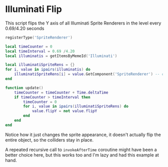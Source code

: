 # Illuminati Flip

This script flips the Y axis of all Illuminati Sprite Renderers in the level every 0.69/4.20 seconds

```lua
registerType('SpriteRenderer')

local timeCounter = 0
local timeInterval = 0.69 /4.20
local illuminatis = getItemsByMemeId('Illuminati')

local illuminatiSpriteRens = {}
for i, value in ipairs(illuminatis) do
	illuminatiSpriteRens[i] = value.GetComponent('SpriteRenderer') -- cache all sprite renderers
end

function update()
	timeCounter = timeCounter + Time.deltaTime
	if timeCounter > timeInterval then
		timeCounter = 0
		for i, value in ipairs(illuminatiSpriteRens) do
			value.flipY = not value.flipY
		end
	end
end
```

Notice how it just changes the sprite appearance, it doesn't actually flip the entire object, so the colliders stay in place.

A repeated recursive call to `invokeAfterTime` coroutine might have been a better choice here, but this works too and I'm lazy and had this example at hand.
